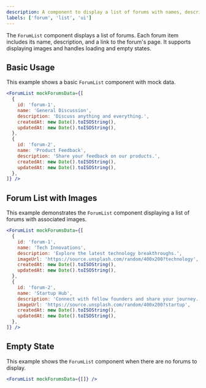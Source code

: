 ```yaml
---
description: A component to display a list of forums with names, descriptions, and links to forum pages.
labels: ['forum', 'list', 'ui']
---
```


The `ForumList` component displays a list of forums. Each forum item includes its name, description, and a link to the forum's page. It supports displaying images and handles loading and empty states.

## Basic Usage

This example shows a basic `ForumList` component with mock data.

```jsx
<ForumList mockForumsData={[
  {
    id: 'forum-1',
    name: 'General Discussion',
    description: 'Discuss anything and everything.',
    createdAt: new Date().toISOString(),
    updatedAt: new Date().toISOString(),
  },
  {
    id: 'forum-2',
    name: 'Product Feedback',
    description: 'Share your feedback on our products.',
    createdAt: new Date().toISOString(),
    updatedAt: new Date().toISOString(),
  },
]} />
```
## Forum List with Images
This example demonstrates the `ForumList` component displaying a list of forums with associated images.
```jsx
<ForumList mockForumsData={[
  {
    id: 'forum-1',
    name: 'Tech Innovations',
    description: 'Explore the latest technology breakthroughs.',
    imageUrl: 'https://source.unsplash.com/random/400x200?technology',
    createdAt: new Date().toISOString(),
    updatedAt: new Date().toISOString(),
  },
  {
    id: 'forum-2',
    name: 'Startup Hub',
    description: 'Connect with fellow founders and share your journey.',
    imageUrl: 'https://source.unsplash.com/random/400x200?startup',
    createdAt: new Date().toISOString(),
    updatedAt: new Date().toISOString(),
  },
]} />
```
## Empty State
This example shows the `ForumList` component when there are no forums to display.
```jsx
<ForumList mockForumsData={[]} />